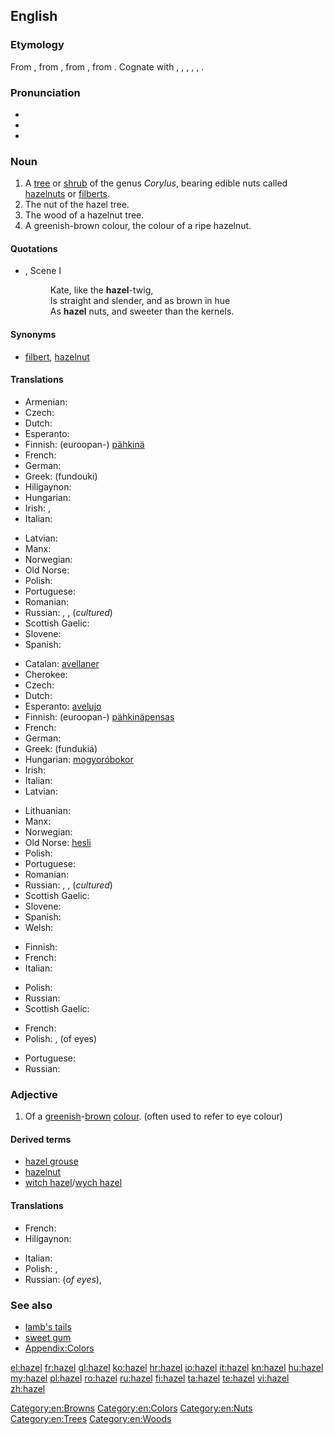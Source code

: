 {{wikipedia}}
{{also|Hazel}}
==English==

===Etymology===
From {{etyl|enm}}, from {{etyl|ang}} {{term|hæsel||hazel, shrub|lang=ang}}, from {{proto|Germanic|hasalaz|hazel|lang=en}}, from {{proto|Indo-European|koselos|hazel|lang=en}}. Cognate with {{etyl|nl|-}} {{term|hazelaar||hazel|lang=nl}}, {{etyl|de|-}} {{term|Hasel||hazel|lang=de}}, {{etyl|sv|-}} {{term|hassel||hazel|lang=sv}}, {{etyl|la|-}} {{term|corulus|lang=la}}, {{term|corylus||hazel-tree, hazelwood|lang=la}}, {{etyl|ga|-}} {{term|coll||hazel|lang=ga}}.

===Pronunciation===
* {{IPA|/ˈheɪzəl/}}
* {{audio|en-us-hazel.ogg|Audio (US)}}
* {{rhymes|eɪzəl}}

===Noun===
{{en-noun|-|s}}

# A [[tree]] or [[shrub]] of the genus ''Corylus'', bearing edible nuts called [[hazelnut]]s or [[filbert]]s.
# The nut of the hazel tree.
# The wood of a hazelnut tree.
# A greenish-brown colour, the colour of a ripe hazelnut.
#: {{color panel|A67B5B}}

====Quotations====
* {{RQ:Shakespeare Shrew|II}}, Scene I
*: Kate, like the '''hazel'''-twig,
*: Is straight and slender, and as brown in hue
*: As '''hazel''' nuts, and sweeter than the kernels.

====Synonyms====
* {{sense|nut}}  [[filbert]], [[hazelnut]]

====Translations====
{{trans-top|nut}}
* Armenian: {{t-|hy|պնդուկ|tr=pnduk}}
* Czech: {{t|cs|lískový ořech|m}}
* Dutch: {{t+|nl|hazelnoot}}
* Esperanto: {{t-|eo|avelo|xs=Esperanto}}
* Finnish: (euroopan-) [[pähkinä]]
* French: {{t+|fr|noisette|f}}
* German: {{t-|de|Haselnuss|f}}
* Greek: {{t+|el|φουντούκι|n}} (fundouki)
* Hiligaynon: {{tø|hil|abelyana|alt=abelyána}}
* Hungarian: {{t+|hu|mogyoró}}
* Irish: {{t-|ga|cnó coill|m|xs=Irish}}, {{t-|ga|cnó gaelach|m|xs=Irish}}
* Italian: {{t+|it|nocciola|f}}
{{trans-mid}}
* Latvian: {{t|lv|lazdu rieksts|m}}
* Manx: {{t-|gv|cro coull|xs=Manx}}
* Norwegian: {{t|no|hasselnøtt|m|f}}
* Old Norse: {{tø|non|hesli}}
* Polish: {{t|pl|orzech laskowy|m}}
* Portuguese: {{t+|pt|avelã|f}}
* Romanian: {{t-|ro|alună}}
* Russian: {{t|ru|лесной орех|tr=l'esnój or'éχ|m}}, {{t|ru|лещина|tr=leščína}}, {{t|ru|фундук|tr=fundúk|m}} (''cultured'')
* Scottish Gaelic: {{t|gd|cnò challtainn|f}}
* Slovene: {{t+|sl|lešnik|m}}
* Spanish: {{t+|es|avellana|f}}
{{trans-bottom}}

{{trans-top|tree / shrub}}
* Catalan: [[avellaner]]
* Cherokee: {{t|chr|ᏴᎩᏛ|tr=yvgidv|sc=Cher|xs=Cherokee}}
* Czech: {{t+|cs|líska|f}}
* Dutch: {{t-|nl|hazelaar|m}}
* Esperanto: [[avelujo]]
* Finnish: (euroopan-) [[pähkinä]][[pensas]]
* French: {{t+|fr|noisetier|m}}
* German: {{t-|de|Haselstrauch|m}}
* Greek: {{t+|el|φουντουκιά|f}} (fundukiá)
* Hungarian: [[mogyoró]][[bokor]]
* Irish: {{t-|ga|coll|m|xs=Irish}}
* Italian: {{t+|it|nocciòlo|m}}
* Latvian: {{t-|lv|lazda|f|xs=Latvian}}
{{trans-mid}}
* Lithuanian: {{t|lt|lazdynas}}
* Manx: {{t-|gv|coull|xs=Manx}}
* Norwegian: {{t-|no|hassel|m|f}}
* Old Norse: [[hesli]]
* Polish: {{t-|pl|leszczyna|f}}
* Portuguese: {{t|pt|aveleiro|m}}
* Romanian: {{t+|ro|alun}}
* Russian: {{t|ru|лесной орех|tr=l'esnój oréχ|m}}, {{t|ru|лещина|tr=leščína}}, {{t|ru|фундук|tr=fundúk|m}} (''cultured'')
* Scottish Gaelic: {{t|gd|calltainn|f}}
* Slovene: {{t+|sl|leska|f}}
* Spanish: {{t+|es|avellano|m}}
* Welsh: {{t-|cy|cyll|f|p|xs=Welsh}}
{{trans-bottom}}

{{trans-top|wood}}
* Finnish: {{t+|fi|pähkinäpuu}}
* French: {{t+|fr|noisetier|m}}
* Italian: {{t-|it|legno di nocciolo|m}}
{{trans-mid}}
* Polish: {{t-|pl|leszczyna|f}}
* Russian: {{t|ru|орех|tr=or'éχ|m}}
* Scottish Gaelic: {{t|gd|calltainn|f}}
{{trans-bottom}}

{{trans-top|colour}}
* French: {{t+|fr|noisette|f}}
* Polish: {{t|pl|orzechowy|m}}, {{t|pl|piwny|m}} (of eyes)
{{trans-mid}}
* Portuguese: {{t+|pt|avelã|f}}
* Russian: {{t+|ru|ореховый|m|tr=or'éχovyj}}
{{trans-bottom}}

===Adjective===
{{head|en|adjective}}

# Of a [[greenish]]-[[brown]] [[colour]]. (often used to refer to eye colour)

====Derived terms====
* [[hazel grouse]]
* [[hazelnut]]
* [[witch hazel]]/[[wych hazel]]

====Translations====
{{trans-top|colour}}
* French: {{t+|fr|noisette}} {{inv}}
* Hiligaynon: {{tø|hil|abelyana|alt=abelyána}}
{{trans-mid}}
* Italian: {{t+|it|nocciola}}
* Polish: {{qualifier|of eyes}} {{t|pl|piwny|m}}, {{t|pl|orzechowy|m}}
* Russian: {{t|ru|карий|tr=kárij}} (''of eyes''), {{t|ru|ореховый|tr=or'éχovyj}}
{{trans-bottom}}

===See also===
* [[lamb's tails]]
* [[sweet gum]]
* [[Appendix:Colors]]

[[Category:en:Browns]]
[[Category:en:Colors]]
[[Category:en:Nuts]]
[[Category:en:Trees]]
[[Category:en:Woods]]

[[el:hazel]]
[[fr:hazel]]
[[gl:hazel]]
[[ko:hazel]]
[[hr:hazel]]
[[io:hazel]]
[[it:hazel]]
[[kn:hazel]]
[[hu:hazel]]
[[my:hazel]]
[[pl:hazel]]
[[ro:hazel]]
[[ru:hazel]]
[[fi:hazel]]
[[ta:hazel]]
[[te:hazel]]
[[vi:hazel]]
[[zh:hazel]]